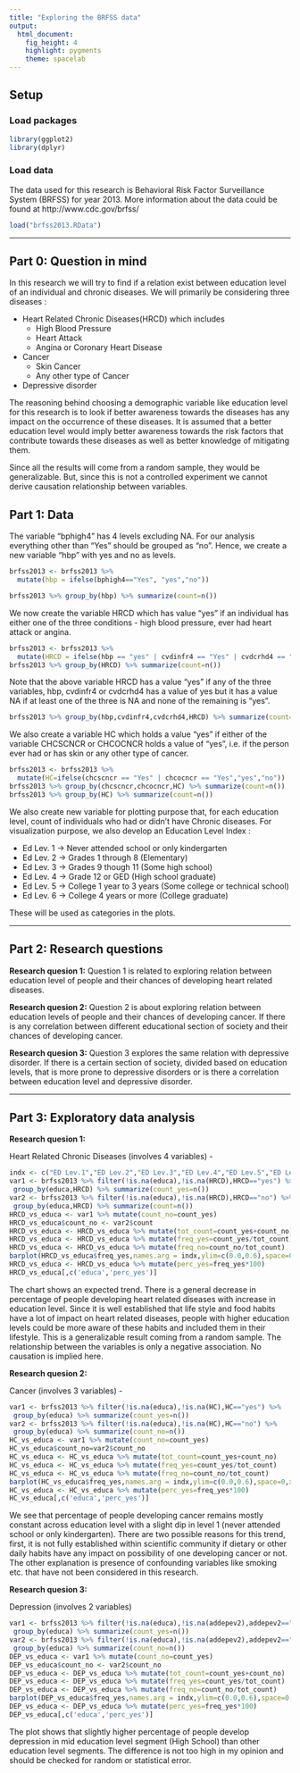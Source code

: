 ---
title: "Exploring the BRFSS data"
output: 
  html_document: 
    fig_height: 4
    highlight: pygments
    theme: spacelab
---

## Setup

### Load packages

```{r load-packages, message = FALSE}
library(ggplot2)
library(dplyr)
```

### Load data

The data used for this research is Behavioral Risk Factor Surveillance System (BRFSS) for year 2013. More information about the data could be found at http://www.cdc.gov/brfss/

```{r load-data BRFSS}
load("brfss2013.RData")
```

* * *

## Part 0: Question in mind
In this research we will try to find if a relation exist between education level of an individual and chronic diseases. We will primarily be considering three diseases :

- Heart Related Chronic Diseases(HRCD) which includes
    + High Blood Pressure
    + Heart Attack
    + Angina or Coronary Heart Disease
- Cancer
    + Skin Cancer
    + Any other type of Cancer
- Depressive disorder

The reasoning behind choosing a demographic variable like education level for this research is to look if better awareness towards the diseases has any impact on the occurrence of these diseases. It is assumed that a better education level would imply better awareness towards the risk factors that contribute towards these diseases as well as better knowledge of mitigating them.

Since all the results will come from a random sample, they would be generalizable. But, since this is not a controlled experiment we cannot derive causation relationship between variables.

## Part 1: Data
The variable "bphigh4" has 4 levels excluding NA. For our analysis everything other than "Yes" should be grouped as "no". Hence, we create a new variable "hbp" with yes and no as levels. 
```{r HBP}
brfss2013 <- brfss2013 %>%
  mutate(hbp = ifelse(bphigh4=="Yes", "yes","no"))

brfss2013 %>% group_by(hbp) %>% summarize(count=n())
```
We now create the variable HRCD which has value "yes" if an individual has either one of the three conditions - high blood pressure, ever had heart attack or angina.
```{r HRCD}
brfss2013 <- brfss2013 %>%
  mutate(HRCD = ifelse(hbp == "yes" | cvdinfr4 == "Yes" | cvdcrhd4 == "Yes", "yes","no"))
brfss2013 %>% group_by(HRCD) %>% summarize(count=n())
```
Note that the above variable HRCD has a value "yes" if any of the three variables, hbp, cvdinfr4 or cvdcrhd4 has a value of yes but it has a value NA if at least one of the three is NA and none of the remaining is "yes".
```{r}
brfss2013 %>% group_by(hbp,cvdinfr4,cvdcrhd4,HRCD) %>% summarize(count=n())
```
We also create a variable HC which holds a value "yes" if either of the variable CHCSCNCR or CHCOCNCR holds a value of "yes", i.e. if the person ever had or has skin or any other type of cancer.
```{r HC}
brfss2013 <- brfss2013 %>% 
  mutate(HC=ifelse(chcscncr == "Yes" | chcocncr == "Yes","yes","no"))
brfss2013 %>% group_by(chcscncr,chcocncr,HC) %>% summarize(count=n())
brfss2013 %>% group_by(HC) %>% summarize(count=n())
```
We also create new variable for plotting purpose that, for each education level, count of individuals who had or didn't have Chronic diseases. For visualization purpose, we also develop an Education Level Index :

- Ed Lev. 1 -> Never attended school or only kindergarten
- Ed Lev. 2 -> Grades 1 through 8 (Elementary)
- Ed Lev. 3 -> Grades 9 though 11 (Some high school)
- Ed Lev. 4 -> Grade 12 or GED (High school graduate)
- Ed Lev. 5 -> College 1 year to 3 years (Some college or technical school)
- Ed Lev. 6 -> College 4 years or more (College graduate)

These will be used as categories in the plots.

* * *

## Part 2: Research questions

**Research quesion 1:**
Question 1 is related to exploring relation between education level of people and their chances of developing heart related diseases. 

**Research quesion 2:**
Question 2 is about exploring relation between education levels of people and their chances of developing cancer. If there is any correlation between different educational section of society and their chances of developing cancer.

**Research quesion 3:**
Question 3 explores the same relation with depressive disorder. If there is a certain section of society, divided based on education levels, that is more prone to depressive disorders or is there a correlation between education level and depressive disorder.


* * *

## Part 3: Exploratory data analysis


**Research quesion 1:**

Heart Related Chronic Diseases (involves 4 variables) -

```{r HRCA-eval}
indx <- c("ED Lev.1","ED Lev.2","ED Lev.3","ED Lev.4","ED Lev.5","ED Lev.6")
var1 <- brfss2013 %>% filter(!is.na(educa),!is.na(HRCD),HRCD=="yes") %>%
 group_by(educa,HRCD) %>% summarize(count_yes=n())
var2 <- brfss2013 %>% filter(!is.na(educa),!is.na(HRCD),HRCD=="no") %>%
 group_by(educa,HRCD) %>% summarize(count=n())
HRCD_vs_educa <- var1 %>% mutate(count_no=count_yes)
HRCD_vs_educa$count_no <- var2$count
HRCD_vs_educa <- HRCD_vs_educa %>% mutate(tot_count=count_yes+count_no)
HRCD_vs_educa <- HRCD_vs_educa %>% mutate(freq_yes=count_yes/tot_count)
HRCD_vs_educa <- HRCD_vs_educa %>% mutate(freq_no=count_no/tot_count)
barplot(HRCD_vs_educa$freq_yes,names.arg = indx,ylim=c(0.0,0.6),space=0,xlab="Eucation Level Index",ylab="Relative Frequency",main="Heart Related diseases vs Education Level")
HRCD_vs_educa <- HRCD_vs_educa %>% mutate(perc_yes=freq_yes*100)
HRCD_vs_educa[,c('educa','perc_yes')]
```

The chart shows an expected trend. There is a general decrease in percentage of people developing heart related diseases with increase in education level. Since it is well established that life style and food habits have a lot of impact on heart related diseases, people with higher education levels could be more aware of these habits and included them in their lifestyle. This is a generalizable result coming from a random sample. The relationship between the variables is only a negative association. No causation is implied here.


**Research quesion 2:**

Cancer (involves 3 variables) -

```{r HC-eval}
var1 <- brfss2013 %>% filter(!is.na(educa),!is.na(HC),HC=="yes") %>%
 group_by(educa) %>% summarize(count_yes=n())
var2 <- brfss2013 %>% filter(!is.na(educa),!is.na(HC),HC=="no") %>%
 group_by(educa) %>% summarize(count_no=n())
HC_vs_educa <- var1 %>% mutate(count_no=count_yes)
HC_vs_educa$count_no=var2$count_no
HC_vs_educa <- HC_vs_educa %>% mutate(tot_count=count_yes+count_no)
HC_vs_educa <- HC_vs_educa %>% mutate(freq_yes=count_yes/tot_count)
HC_vs_educa <- HC_vs_educa %>% mutate(freq_no=count_no/tot_count)
barplot(HC_vs_educa$freq_yes,names.arg = indx,ylim=c(0.0,0.6),space=0,xlab="Eucation Level Index",ylab="Relative Frequency",main="Cancer vs Education Level")
HC_vs_educa <- HC_vs_educa %>% mutate(perc_yes=freq_yes*100)
HC_vs_educa[,c('educa','perc_yes')]
```

We see that percentage of people developing cancer remains mostly constant across education level with a slight dip in level 1 (never attended school or only kindergarten). There are two possible reasons for this trend, first, it is not fully established within scientific community if dietary or other daily habits have any impact on possibility of one developing cancer or not. The other explanation is presence of confounding variables like smoking etc. that have not been considered in this research.

**Research quesion 3:**

Depression (involves 2 variables)

```{r Depression}
var1 <- brfss2013 %>% filter(!is.na(educa),!is.na(addepev2),addepev2=="Yes") %>%
 group_by(educa) %>% summarize(count_yes=n())
var2 <- brfss2013 %>% filter(!is.na(educa),!is.na(addepev2),addepev2=="No") %>%
 group_by(educa) %>% summarize(count_no=n())
DEP_vs_educa <- var1 %>% mutate(count_no=count_yes)
DEP_vs_educa$count_no <- var2$count_no
DEP_vs_educa <- DEP_vs_educa %>% mutate(tot_count=count_yes+count_no)
DEP_vs_educa <- DEP_vs_educa %>% mutate(freq_yes=count_yes/tot_count)
DEP_vs_educa <- DEP_vs_educa %>% mutate(freq_no=count_no/tot_count)
barplot(DEP_vs_educa$freq_yes,names.arg = indx,ylim=c(0.0,0.6),space=0,xlab="Eucation Level Index",ylab="Relative Frequency",main="Depression vs Education Level")
DEP_vs_educa <- DEP_vs_educa %>% mutate(perc_yes=freq_yes*100)
DEP_vs_educa[,c('educa','perc_yes')]
```

The plot shows that slightly higher percentage of people develop depression in mid education level segment (High School) than other education level segments. The difference is not too high in my opinion and should be checked for random or statistical error.
